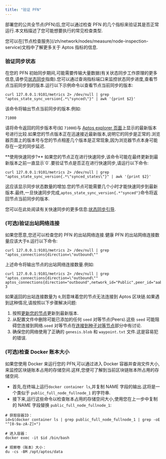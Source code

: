 ```yaml
---
title: "验证 PFN"
---
```



部署您的公共全节点(PFN)后,您可以通过检查 PFN 的几个指标来验证其是否正常运行.本文档描述了您可能想要执行的常见检查类型.

<Aside type="note">
  您可以在[节点检查服务](/zh/network/nodes/measure/node-inspection-service)文档中了解更多关于 Aptos 指标的信息.
</Aside>

### 验证同步状态

在您的 PFN 初始同步期间,可能需要传输大量数据(有关状态同步工作原理的更多信息,请参见[状态同步](/zh/network/nodes/configure/state-sync)指南).您可以通过查询指标端口来监控状态同步进度,查看节点当前同步到的版本.运行以下示例命令以查看节点当前同步的版本:

```shellscript filename="Terminal"
curl 127.0.0.1:9101/metrics 2> /dev/null | grep "aptos_state_sync_version{.*\"synced\"}" | awk '{print $2}'
```

该命令将输出节点当前同步的版本.例如:

```shellscript filename="Terminal"
71000
```

请将命令返回的同步版本号(如 `71000`)与 [Aptos explorer 页面](https://explorer.aptoslabs.com/?network=mainnet)上显示的最新版本号进行比较.如果您的节点版本正在迅速接近最新版本,说明它的同步是正常的.浏览器页面上的版本号与您的节点相差几个版本是正常现象,因为浏览器节点本身可能存在一定的同步延迟.

<Aside type="caution">
  **使用快速同步?**
  如果您的节点正在进行快速同步,该命令可能在最终更新到最新版本之前一直显示`0`.要验证节点是否正在进行快速同步,请运行以下命令:

  ```shellscript filename="Terminal"
  curl 127.0.0.1:9101/metrics 2> /dev/null | grep "aptos_state_sync_version{.*\"synced_states\"}" | awk '{print $2}'
  ```

  这应该显示同步状态数量的增加.您的节点可能需要几个小时才能快速同步到最新版本.最终,一旦快速同步完成,`aptos_state_sync_version{.*"synced"}`命令将返回节点当前同步的版本.

  您可以在此处阅读有关快速同步的更多信息:[状态同步引导](/zh/network/nodes/configure/state-sync.mdx#bootstrapping-phase).
</Aside>

### (可选)验证出站网络连接

如果您愿意,您还可以检查您的 PFN 的出站网络连接.健康 PFN 的出站网络连接数量应该大于`0`.运行以下命令:

```shellscript filename="Terminal"
curl 127.0.0.1:9101/metrics 2> /dev/null | grep "aptos_connections{direction=\"outbound\""
```

上述命令将输出节点的出站网络连接数量.例如:

```shellscript filename="Terminal"
curl 127.0.0.1:9101/metrics 2> /dev/null | grep "aptos_connections{direction=\"outbound\""
aptos_connections{direction="outbound",network_id="Public",peer_id="aabd651f",role_type="full_node"} 3
```

如果返回的出站连接数量为 `0`,则意味着您的节点无法连接到 Aptos 区块链.如果遇到这种情况,请按照以下步骤解决问题:

1. 按照[更新您的节点](/zh/network/nodes/full-node/modify/update-fullnode-with-new-releases)更新到最新版本.
2. 从配置文件中删除可能已添加的任何 `seed` 对等节点(Peers).这些 `seed` 可能阻碍您连接到网络.`seed` 对等节点在[连接到种子对等节点](/zh/network/nodes/full-node/modify/fullnode-network-connections.mdx#连接到种子对等节点)部分中有讨论.
3. 确保您的网络使用了正确的 `genesis.blob` 和 `waypoint.txt` 文件.这是容易犯的错误.

### (可选)检查 Docker 账本大小

如果您使用 Docker 来运行您的 PFN,可以通过进入 Docker 容器并查询文件大小,来监控区块链账本占用的存储空间.这样,您便可了解到当前区块链账本所占用的存储空间.

- 首先,在终端上运行`docker container ls`,并复制 NAME 字段的输出.这将是一个类似于 `public_full_node_fullnode_1` 的字符串.
- 接下来,运行这些命令以检查账本占用的存储空间大小,使用您在上一步中复制的 NAME 字段替换 `public_full_node_fullnode_1`:

```shellscript filename="Terminal"
# 获取容器ID：
id=$(docker container ls | grep public_full_node_fullnode_1 | grep -oE "^[0-9a-zA-Z]+")

# 进入容器：
docker exec -it $id /bin/bash

# 观察卷（账本）大小：
du -cs -BM /opt/aptos/data
```

[rest_spec]: https://github.com/aptos-labs/aptos-core/tree/main/api

[devnet_genesis]: https://devnet.aptoslabs.com/genesis.blob

[devnet_waypoint]: https://devnet.aptoslabs.com/waypoint.txt

[aptos-labs/aptos-core]: https://github.com/aptos-labs/aptos-core.git

[status dashboard]: https://status.devnet.aptos.dev
